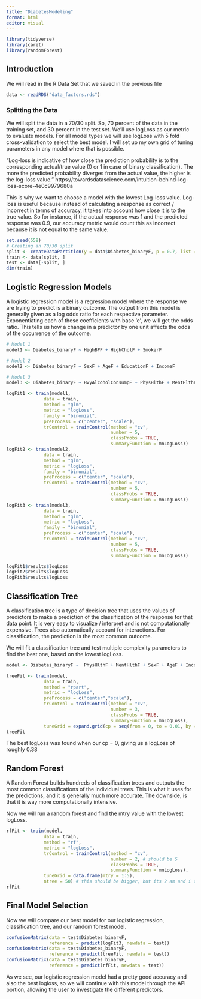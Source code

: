 ```yaml
---
title: "DiabetesModeling"
format: html
editor: visual
---
```


```r
library(tidyverse)
library(caret)
library(randomForest)
```

## Introduction

We will read in the R Data Set that we saved in the previous file
```r
data <- readRDS("data_factors.rds")
```

### Splitting the Data

We will split the data in a 70/30 split. So, 70 percent of the data in the training set, and 30 percent in the test set. We’ll use logLoss as our metric to evaluate models. For all model types we will use logLoss with 5 fold cross-validation to select the best model. I will set up my own grid of tuning parameters in any model where that is possible.

"Log-loss is indicative of how close the prediction probability is to the corresponding actual/true value (0 or 1 in case of binary classification). The more the predicted probability diverges from the actual value, the higher is the log-loss value." 
https://towardsdatascience.com/intuition-behind-log-loss-score-4e0c9979680a


This is why we want to choose a model with the lowest Log-loss value. Log-loss is useful because instead of calculating a response as correct / incorrect in terms of accuracy, it takes into account how close it is to the true value. So for instance, if the actual response was 1 and the predicted response was 0.9, our accuracy metric would count this as incorrect because it is not equal to the same value. 


```r
set.seed(558)
# Creating an 70/30 split
split <- createDataPartition(y = data$Diabetes_binaryF, p = 0.7, list = FALSE)
train <- data[split, ]
test <- data[-split, ]
dim(train)
```

## Logistic Regression Models

A logistic regression model is a regression model where the response we are trying to predict is a binary outcome. The output from this model is generally given as a log odds ratio for each respective parameter. Exponentiating each of these coefficients with base 'e', we will get the odds ratio. This tells us how a change in a predictor by one unit affects the odds of the occurrence of the outcome.


```r
# Model 1
model1 <- Diabetes_binaryF ~ HighBPF + HighCholF + SmokerF

# Model 2
model2 <- Diabetes_binaryF ~ SexF + AgeF + EducationF + IncomeF

# Model 3
model3 <- Diabetes_binaryF ~ HvyAlcoholConsumpF + PhysHlthF + MentHlthF + SmokerF + HighCholF + BMI
```

```r
logFit1 <- train(model1, 
              data = train,
              method = "glm",
              metric = "logLoss",
              family = "binomial",
              preProcess = c("center", "scale"),
              trControl = trainControl(method = "cv", 
                                       number = 5,
                                       classProbs = TRUE,
                                       summaryFunction = mnLogLoss))
logFit2 <- train(model2, 
              data = train,
              method = "glm",
              metric = "logLoss",
              family = "binomial",
              preProcess = c("center", "scale"),
              trControl = trainControl(method = "cv", 
                                       number = 5,
                                       classProbs = TRUE,
                                       summaryFunction = mnLogLoss))
logFit3 <- train(model3, 
              data = train,
              method = "glm",
              metric = "logLoss",
              family = "binomial",
              preProcess = c("center", "scale"),
              trControl = trainControl(method = "cv", 
                                       number = 5,
                                       classProbs = TRUE,
                                       summaryFunction = mnLogLoss))
```

```r
logFit1$results$logLoss
logFit2$results$logLoss
logFit3$results$logLoss
```

## Classification Tree
A classification tree is a type of decision tree that uses the values of predictors to make a prediction of the classification of the response for that data point. It is very easy to visualize / interpret and is not computationally expensive. Trees also automatically account for interactions. For classification, the prediction is the most common outcome.

We will fit a classification tree and test multiple complexity parameters to find the best one, based on the lowest logLoss.
```r
model <- Diabetes_binaryF ~  PhysHlthF + MentHlthF + SexF + AgeF + IncomeF + EducationF + BMI 
```



```r
treeFit <- train(model, 
              data = train,
              method = "rpart",
              metric = "logLoss",
              preProcess = c("center","scale"),
              trControl = trainControl(method = "cv", 
                                       number = 3,
                                       classProbs = TRUE,
                                       summaryFunction = mnLogLoss),
              tuneGrid = expand.grid(cp = seq(from = 0, to = 0.01, by = 0.001)))
treeFit
```

The best logLoss was found when our cp = 0, giving us a logLoss of roughly 0.38



## Random Forest
A Random Forest builds hundreds of classification trees and outputs the most common classifications of the individual trees. This is what it uses for the predictions, and it is generally much more accurate. The downside, is that it is way more computationally intensive. 

Now we will run a random forest and find the mtry value with the lowest logLoss.
```r
rfFit <- train(model, 
              data = train,
              method = "rf",
              metric = "logLoss",
              trControl = trainControl(method = "cv", 
                                       number = 2, # should be 5 
                                       classProbs = TRUE,
                                       summaryFunction = mnLogLoss),
              tuneGrid = data.frame(mtry = 1:5),
              ntree = 50) # this should be bigger, but its 2 am and i cant get it to run at any higher number
rfFit
```

## Final Model Selection

Now we will compare our best model for our logistic regression, classification tree, and our random forest model. 
```r
confusionMatrix(data = test$Diabetes_binaryF, 
                reference = predict(logFit3, newdata = test))
confusionMatrix(data = test$Diabetes_binaryF, 
                reference = predict(treeFit, newdata = test))
confusionMatrix(data = test$Diabetes_binaryF, 
                reference = predict(rfFit, newdata = test))
```
As we see, our logistic regression model had a pretty good accuracy and also the best logloss, so we will continue with this model through the API portion, allowing the user to investigate the different predictors.
